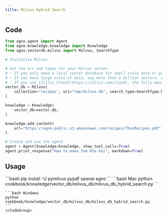 ```yaml
---
title: Milvus Hybrid Search
---
```


## Code

```python cookbook/knowledge/vector_db/milvus_db/milvus_db_hybrid_search.py
from agno.agent import Agent
from agno.knowledge.knowledge import Knowledge
from agno.vectordb.milvus import Milvus, SearchType

# Initialize Milvus

# Set the uri and token for your Milvus server.
# - If you only need a local vector database for small scale data or prototyping, setting the uri as a local file, e.g.`./milvus.db`, is the most convenient method, as it automatically utilizes [Milvus Lite](https://milvus.io/docs/milvus_lite.md) to store all data in this file.
# - If you have large scale of data, say more than a million vectors, you can set up a more performant Milvus server on [Docker or Kubernetes](https://milvus.io/docs/quickstart.md). In this setup, please use the server address and port as your uri, e.g.`http://localhost:19530`. If you enable the authentication feature on Milvus, use "<your_username>:<your_password>" as the token, otherwise don't set the token.
# - If you use [Zilliz Cloud](https://zilliz.com/cloud), the fully managed cloud service for Milvus, adjust the `uri` and `token`, which correspond to the [Public Endpoint and API key](https://docs.zilliz.com/docs/on-zilliz-cloud-console#cluster-details) in Zilliz Cloud.
vector_db = Milvus(
    collection="recipes", uri="tmp/milvus.db", search_type=SearchType.hybrid
)

knowledge = Knowledge(
    vector_db=vector_db,
)

knowledge.add_content(
    url="https://agno-public.s3.amazonaws.com/recipes/ThaiRecipes.pdf",
)

# Create and use the agent
agent = Agent(knowledge=knowledge, show_tool_calls=True)
agent.print_response("How to make Tom Kha Gai", markdown=True)
```

## Usage

<Steps>
  <Snippet file="create-venv-step.mdx" />

  <Step title="Install libraries">
    ```bash
    pip install -U pymilvus pypdf openai agno
    ```
  </Step>

  <Step title="Run Agent">
    <CodeGroup>
    ```bash Mac
    python cookbook/knowledge/vector_db/milvus_db/milvus_db_hybrid_search.py
    ```

    ```bash Windows
    python cookbook/knowledge/vector_db/milvus_db/milvus_db_hybrid_search.py
    ```
    </CodeGroup>
  </Step>
</Steps>
